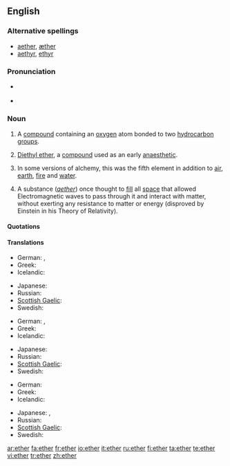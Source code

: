 {{see|Ether}}
==English==
{{wikipedia}}

===Alternative spellings===
*[[aether]], [[æther]] {{qualifier|former British spellings}}
*[[aethyr]], [[ethyr]] {{qualifier|archaic spellings}}

===Pronunciation===
* {{a|WEAE}} {{IPA|/ˈiː.θɚ/}}
* {{audio|en-us-ether.ogg|Audio (US)}}
:{{rhymes|iːθə(r)}}

===Noun===
{{en-noun|s|-}}

# {{organic compound|countable}} A [[compound]] containing an [[oxygen]] atom bonded to two [[hydrocarbon]] [[group]]s.
# {{organic compound|uncountable}} [[diethyl ether|Diethyl ether]], a [[compound]] used as an early [[anaesthetic]].
# {{alchemy|uncountable}} In some versions of alchemy, this was the fifth element in addition to [[air]], [[earth]], [[fire]] and [[water]].
# {{uncountable}} A substance (''[[aether]]'') once thought to [[fill]] all [[space]] that allowed Electromagnetic waves to pass through it and interact with matter, without exerting any resistance to matter or energy (disproved by Einstein in his Theory of Relativity).

====Quotations====
{{seeCites}}

====Translations====
{{trans-top|chemical compound}}
* German: {{t|de|Äther|m}}, {{t|de|Ether|m}}
* Greek: {{t|el|αιθέρας|m|tr=aithéras|sc=Grek}}
* Icelandic: {{t|is|ljósvaki|m}}
{{trans-mid}}
* Japanese: {{t|ja|エーテル|tr=ēteru|sc=Jpan}}
* Russian: {{t|ru|эфир|m|sc=Cyrl}}
* [[Scottish Gaelic]]: {{t|gd|adhar fìnealta|m}}
* Swedish: {{t|sv|eter|c}}
{{trans-bottom}}

{{trans-top|fifth element of alchemy}}
* German: {{t|de|Äther|m}}, {{t|de|Ether|m}}
* Greek: {{t|el|αιθέρας|m|tr=aithéras|sc=Grek}}
* Icelandic: {{t|is|ljósvaki|m}}
{{trans-mid}}
* Japanese: {{t|ja|エーテル|tr=ēteru|sc=Jpan}}
* Russian: {{t|ru|эфир|m|sc=Cyrl}}
* [[Scottish Gaelic]]: {{t|gd|adhar fìnealta|m}}
* Swedish: {{t|sv|eter|c}}
{{trans-bottom}}

{{trans-top|space filling substance}}
* German: {{t|de|Äther|m}}
* Greek: {{t|el|αιθέρας|m|tr=aithéras|sc=Grek}}
* Icelandic: {{t|is|ljósvaki|m}}
{{trans-mid}}
* Japanese: {{t|ja|エーテル|tr=ēteru|sc=Jpan}}, {{t|ja|イーサー|tr=īsā|sc=Jpan}}
* Russian: {{t|ru|эфир|m|sc=Cyrl}}
* [[Scottish Gaelic]]: {{t|gd|adhar fìnealta|m}}
* Swedish: {{t|sv|eter|c}}
{{trans-bottom}}

[[ar:ether]]
[[fa:ether]]
[[fr:ether]]
[[io:ether]]
[[it:ether]]
[[ru:ether]]
[[fi:ether]]
[[ta:ether]]
[[te:ether]]
[[vi:ether]]
[[tr:ether]]
[[zh:ether]]